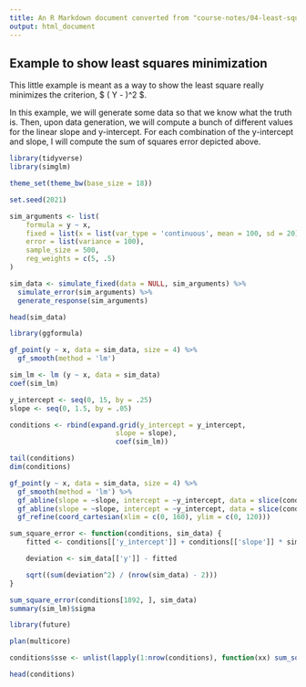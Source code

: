 ```yaml
---
title: An R Markdown document converted from "course-notes/04-least-squares-simulation.ipynb"
output: html_document
---
```


## Example to show least squares minimization

This little example is meant as a way to show the least square really minimizes the criterion, $ \sum \left( Y - \hat{Y} \right)^2 $.

In this example, we will generate some data so that we know what the truth is. Then, upon data generation, we will compute a bunch of different values for the linear slope and y-intercept. For each combination of the y-intercept and slope, I will compute the sum of squares error depicted above. 

```r
library(tidyverse)
library(simglm)

theme_set(theme_bw(base_size = 18))

set.seed(2021)

sim_arguments <- list(
    formula = y ~ x,
    fixed = list(x = list(var_type = 'continuous', mean = 100, sd = 20)),
    error = list(variance = 100),
    sample_size = 500,
    reg_weights = c(5, .5)
)

sim_data <- simulate_fixed(data = NULL, sim_arguments) %>%
  simulate_error(sim_arguments) %>%
  generate_response(sim_arguments)

head(sim_data)
```

```r
library(ggformula)

gf_point(y ~ x, data = sim_data, size = 4) %>%
  gf_smooth(method = 'lm')
```

```r
sim_lm <- lm (y ~ x, data = sim_data)
coef(sim_lm)
```

```r
y_intercept <- seq(0, 15, by = .25)
slope <- seq(0, 1.5, by = .05)

conditions <- rbind(expand.grid(y_intercept = y_intercept, 
                          slope = slope),
                          coef(sim_lm))

tail(conditions)
dim(conditions)
```

```r
gf_point(y ~ x, data = sim_data, size = 4) %>%
  gf_smooth(method = 'lm') %>%
  gf_abline(slope = ~slope, intercept = ~y_intercept, data = slice(conditions, 1), linetype = 2, size = 2) %>%
  gf_abline(slope = ~slope, intercept = ~y_intercept, data = slice(conditions, 855), linetype = 2, color = 'lightgreen', size = 2) %>%
  gf_refine(coord_cartesian(xlim = c(0, 160), ylim = c(0, 120)))

```

```r
sum_square_error <- function(conditions, sim_data) {
    fitted <- conditions[['y_intercept']] + conditions[['slope']] * sim_data[['x']]

    deviation <- sim_data[['y']] - fitted

    sqrt((sum(deviation^2) / (nrow(sim_data) - 2)))
}

sum_square_error(conditions[1892, ], sim_data)
summary(sim_lm)$sigma
```

```r
library(future)

plan(multicore)

conditions$sse <- unlist(lapply(1:nrow(conditions), function(xx) sum_square_error(conditions[xx, ], sim_data)))

head(conditions)
```

